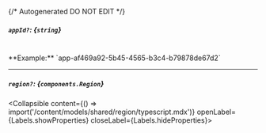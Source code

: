 {/* Autogenerated DO NOT EDIT  */}

##### `appId?`: *{`string`}*
<br/>
**Example:** `app-af469a92-5b45-4565-b3c4-b79878de67d2`

---
##### `region?`: *{`components.Region`}*
<Collapsible content={() => import('/content/models/shared/region/typescript.mdx')} openLabel={Labels.showProperties} closeLabel={Labels.hideProperties}>
</Collapsible>


